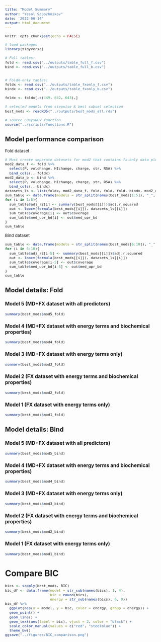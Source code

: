 ```yaml
---
title: "Model Summary"
author: "Yesol Sapozhnikov"
date: '2022-06-14'
output: html_document
---
```


<style type="text/css">
  body{
  font-size: 10pt;
}
</style>


```r
knitr::opts_chunk$set(echo = FALSE)
```


```r
# load packages
library(tidyverse)

# Full tables:
fold <- read.csv("../outputs/table_full_f.csv")
bind <- read.csv("../outputs/table_full_b.csv")


# FoldX-only tables:
foldx <- read.csv("../outputs/table_fxonly_f.csv")
bindx <- read.csv("../outputs/table_fxonly_b.csv")

foldx <- foldx[-c(449, 642, 643),]

# selected models from stepwise & best subset selection
best_mods <- readRDS("../outputs/best_mods_all.rds")

# source LOsysOCV function
source("../scripts/functions.R")
```


## Model performance comparison

Fold dataset
```r
# Must create separate datasets for mod2 that contains fx-only data plus biochem params.
mod2_data_f <- fold %>% 
  select(P, volchange, HIchange, charge, str, RSA) %>%
  bind_cols(., foldx)
mod2_data_b <- bind %>%
  select(P, volchange, HIchange, charge, str, RSA) %>%
  bind_cols(., bindx)
datasets_ls <- list(foldx, mod2_data_f, fold, fold, fold, bindx, mod2_data_b, bind, bind, bind)
sum_table <- data.frame(models = str_split(names(best_mods[1:5]), "_", simplify = T)[,1])
for (i in 1:5){
  sum_table$adj_r2[i] <- summary(best_mods[[i]])$adj.r.squared
  out <- loocv(formula(best_mods[[i]]), datasets_ls[[i]])
  sum_table$coverage[i] <- out$coverage
  sum_table$med_upr_bd[i] <- out$med_upr_bd
}
sum_table
```

Bind dataset
```r
sum_table <- data.frame(models = str_split(names(best_mods[6:10]), "_", simplify = T)[,1])
for (i in 6:10){
  sum_table$adj_r2[i-5] <- summary(best_mods[[i]])$adj.r.squared
  out <- loocv(formula(best_mods[[i]]), datasets_ls[[i]])
  sum_table$coverage[i-5] <- out$coverage
  sum_table$med_upr_bd[i-5] <- out$med_upr_bd
}
sum_table
```

## Model details: Fold

### Model 5 (MD+FX dataset with all predictors)

```r
summary(best_mods$mod5_fold)
```

### Model 4 (MD+FX dataset with energy terms and biochemical properties)

```r
summary(best_mods$mod4_fold)
```

### Model 3 (MD+FX dataset with energy terms only)

```r
summary(best_mods$mod3_fold)
```

### Model 2 (FX dataset with energy terms and biochemical properties)

```r
summary(best_mods$mod2_fold)
```

### Model 1 (FX dataset with energy terms only)

```r
summary(best_mods$mod1_fold)
```


## Model details: Bind

### Model 5 (MD+FX dataset with all predictors)

```r
summary(best_mods$mod5_bind)
```

### Model 4 (MD+FX dataset with energy terms and biochemical properties)

```r
summary(best_mods$mod4_bind)
```

### Model 3 (MD+FX dataset with energy terms only)

```r
summary(best_mods$mod3_bind)
```

### Model 2 (FX dataset with energy terms and biochemical properties)

```r
summary(best_mods$mod2_bind)
```

### Model 1 (FX dataset with energy terms only)

```r
summary(best_mods$mod1_bind)
```

# Compare BIC

```r
bics <- sapply(best_mods, BIC)
bic_df <- data.frame(model = str_sub(names(bics), 1, 4),
                     bic = round(bics),
                     energy = str_sub(names(bics), 6, 9))
bic_df %>%
  ggplot(aes(x = model, y = bic, color = energy, group = energy)) +
  geom_point() +
  geom_line() +
  geom_text(aes(label = bic), vjust = 2, color = "black") +
  scale_color_manual(values = c("red", "steelblue")) +
  theme_bw()
ggsave("../figures/BIC_comparison.png")
```




